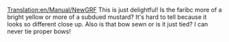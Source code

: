 [[Translation:en/Manual/NewGRF]]
This is just delightful! Is the faribc more of a bright yellow or more of a subdued mustard? It's hard to tell because it looks so different close up. Also is that bow sewn or is it just tied? I can never tie proper bows!